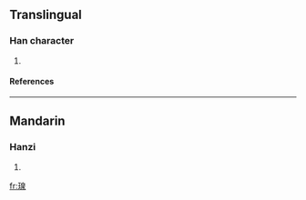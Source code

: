 ==Translingual==
===Han character===
{{Han char|rn=96|rad=玉|as=09|sn=13|four=1613<sub>2</sub>|canj=一土竹日水 (MGHAE)}}
# {{defn|Han|sort=玉09}}
====References====
{{Han ref|kx=0737.150|dkj=21117|dj=1148.170|hdz=21127.050|uh=7454|ud=29780|bh=DEBE|bd=57022}}

----
==Mandarin==
===Hanzi===
{{cmn-hanzi|pin=[[quán]] (quan2)|wg=ch'üan<sup>2</sup>}}
# {{defn|Mandarin}}

[[fr:瑔]]